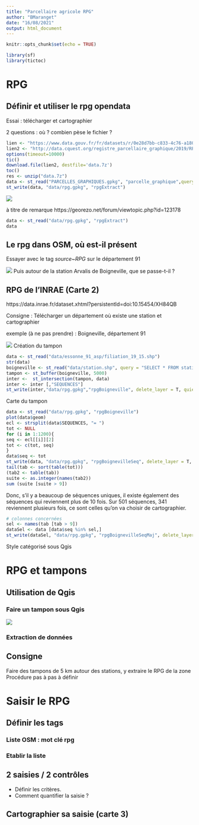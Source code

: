 ```yaml
---
title: "Parcellaire agricole RPG"
author: "BMaranget"
date: "16/08/2021"
output: html_document
---
```


```r
knitr::opts_chunk$set(echo = TRUE)
```


```r
library(sf)
library(tictoc)
```



# RPG

## Définir et utiliser le rpg opendata

Essai : télécharger et cartographier

2 questions : où ? combien pèse le fichier ?

```r
lien <- "https://www.data.gouv.fr/fr/datasets/r/0e28d7bb-c833-4c76-a180-b75f35d417c6"
lien2 <- "http://data.cquest.org/registre_parcellaire_graphique/2019/RPG_2-0__GPKG_LAMB93_FR-2019_2019-01-15.7z"
options(timeout=10000)
tic()
download.file(lien2, destfile='data.7z')
toc()
res <- unzip("data.7z")
data <- st_read("PARCELLES_GRAPHIQUES.gpkg", "parcelle_graphique",query = "select * from parcelle_graphique limit 10;")
st_write(data, "data/rpg.gpkg", "rpgExtract")
```

![](img/rpgquest.png)

à titre de remarque
https://georezo.net/forum/viewtopic.php?id=123178

```r
data <- st_read("data/rpg.gpkg", "rpgExtract")
data
```




## Le rpg dans OSM, où est-il présent



Essayer avec le tag *source~RPG* sur le département 91

![](img/rpgoverpass.png)
Puis autour de la station Arvalis de Boigneville, que se passe-t-il ?

## RPG de l'INRAE (Carte 2)

https://data.inrae.fr/dataset.xhtml?persistentId=doi:10.15454/XH84QB

Consigne : Télécharger un département où existe une station et cartographier

exemple (à ne pas prendre) : Boigneville, département 91

![](img/boignevilleINRAE.png)
Création du tampon

```r
data <- st_read("data/essonne_91_asp/filiation_19_15.shp")
str(data)
boigneville <- st_read("data/station.shp", query = "SELECT * FROM station where Ville LIKE 'Boigneville' ")
tampon <- st_buffer(boigneville, 5000)
inter <-  st_intersection(tampon, data)
inter <- inter [,"SEQUENCES"]
st_write(inter,"data/rpg.gpkg","rpgBoigneville", delete_layer = T, quiet = T)
```
Carte du tampon

```r
data <- st_read("data/rpg.gpkg", "rpgBoigneville")
plot(data$geom)
ecl <- strsplit(data$SEQUENCES, "= ")
tot <- NULL
for (i in 1:1200){
seq <- ecl[[i]][2]
tot <- c(tot, seq)
}
data$seq <- tot
st_write(data, "data/rpg.gpkg", "rpgBoignevilleSeq", delete_layer = T, quiet = T)
tail(tab <- sort(table(tot)))
(tab2 <- table(tab))
suite <- as.integer(names(tab2))
sum (suite [suite > 9])
```
Donc, s'il y a beaucoup de séquences uniques, il existe également des séquences qui reviennent plus de 
10 fois. Sur 501 séquences, 341 reviennent plusieurs fois, ce sont celles qu'on va choisir de cartographier.

```r
# colonnes concernées
sel <- names(tab [tab > 9])
dataSel <- data [data$seq %in% sel,]
st_write(dataSel, "data/rpg.gpkg", "rpgBoignevilleSeqMaj", delete_layer=T, quiet = T)
```


Style catégorisé sous Qgis




# RPG et tampons

## Utilisation de Qgis

### Faire un tampon sous Qgis

![](img/tampons.jpg)

### Extraction de données




## Consigne

Faire des tampons de 5 km autour des stations, y extraire le RPG de la zone
Procédure pas à pas à définir

# Saisir le RPG

## Définir les tags

### Liste OSM : mot clé rpg

### Etablir la liste

## 2 saisies / 2 contrôles

- Définir les critères.
- Comment quantifier la saisie ?

## Cartographier sa saisie (carte 3)